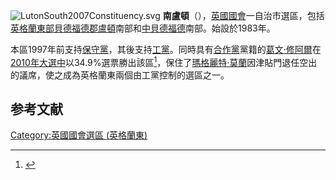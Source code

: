 [[File:LutonSouth2007Constituency.svg|right]]
'''南盧頓'''（{{lang-en|Luton South}}），[[英國|英國]][[英國國會|國會]]一自治市選區，包括[[英格蘭|英格蘭]][[英格蘭東|東部]][[貝德福德郡|貝德福德郡]][[盧頓|盧頓]]南部和[[中貝德福德|中貝德福德]]南部。始設於1983年。

本區1997年前支持[[保守黨_(英國)|保守黨]]，其後支持[[工黨_(英國)|工黨]]。同時具有[[合作黨_(英國)|合作黨]]黨籍的[[葛文·修阿爾|葛文·修阿爾]]在[[2010年英國大選|2010年大選中]]以34.9%選票勝出該區<ref name="">{{cite news
|publisher=[[英國廣播公司|英國廣播公司]]
|date=2010年5月7日
|title=Election 2010/Constituency/Luton South
|url=http://news.bbc.co.uk/1/shared/election2010/results/constituency/c74.stm
|accessdate=2010年6月10日
|archive-date=2017年8月23日
|archive-url=https://web.archive.org/web/20170823065713/http://news.bbc.co.uk/1/shared/election2010/results/constituency/c74.stm
|dead-url=no
}}</ref>，保住了[[瑪格麗特·莫蘭|瑪格麗特·莫蘭]]因津貼門退任空出的議席，使之成為英格蘭東兩個由工黨控制的選區之一。

==参考文献==
<div class="references-small">
<references></references>
</div>

{{DEFAULTSORT:Luton South (UK Parliament constituency)}}
[[Category:英國國會選區_(英格蘭東)|Category:英國國會選區 (英格蘭東)]]